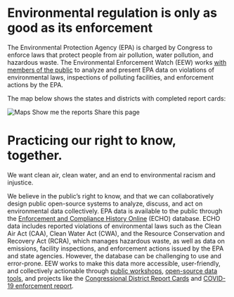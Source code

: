 
<Layout pageTitle="Home" activeHeaderLink="Home">

<!--This is the main content file to edit for this page. It is embedded in src/pages/index.js, which adds additional content-->

# Environmental regulation is only as good as its enforcement

The Environmental Protection Agency (EPA) is charged by Congress to enforce laws that protect people from air pollution, water pollution, and hazardous waste. The Environmental Enforcement Watch (EEW) works [with members of the public](/learn/events) to analyze and present EPA data on violations of environmental laws, inspections of polluting facilities, and enforcement actions by the EPA.

The map below shows the states and districts with completed report cards:

<Link to="/data/reports"><img src={Map} alt='Maps' /></Link>

<Link to='/data/reports' className='button'>Show me the reports</Link>

<Link to='https://twitter.com/intent/tweet?text=EPA%20is%20overseen%20by%20two%20congressional%20committees.%20%40EnviroDGI%20took%20a%20look%20at%20environmental%20enforcement%20in%20committee%20members%27%20home%20districts%3A%20environmentalenforcementwatch.org%20%23EEWatch' target='_blank'>Share this page</Link>

# Practicing our right to know, together.

We want clean air, clean water, and an end to environmental racism and injustice. 

We believe in the public’s right to know, and that we can collaboratively design public open-source systems to analyze, discuss, and act on environmental data collectively. EPA data is available to the public through the [Enforcement and Compliance History Online](https://echo.epa.gov) (ECHO) database. ECHO data includes reported violations of environmental laws such as the Clean Air Act (CAA), Clean Water Act (CWA), and the Resource Conservation and Recovery Act (RCRA), which manages hazardous waste, as well as data on emissions, facility inspections, and enforcement actions issued by the EPA and state agencies. However, the database can be challenging to use and error-prone. EEW works to make this data more accessible, user-friendly, and collectively actionable through [public workshops](/learn/events), [open-source data tools](https://github.com/edgi-govdata-archiving), and projects like the [Congressional District Report Cards](/data/reports) and [COVID-19 enforcement report](https://envirodatagov.org/more-permission-to-pollute-the-decline-of-epa-enforcement-and-industry-compliance-during-covid).

</Layout>
